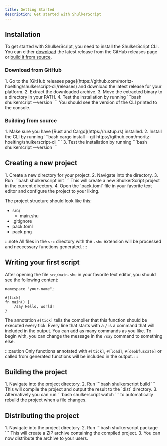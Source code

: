 ```yaml
---
title: Getting Started
description: Get started with ShulkerScript
---
```


## Installation

To get started with ShulkerScript, you need to install the ShulkerScript CLI.
You can either [download](#download-from-github) the latest release from the GitHub releases page or [build it from source](#building-from-source).

### Download from GitHub
<Steps>
1. Go to the [GitHub releases page](https://github.com/moritz-hoelting/shulkerscript-cli/releases) and download the latest release for your platform.
2. Extract the downloaded archive.
3. Move the extracted binary to a directory in your PATH.
4. Test the installation by running
    ```bash
    shulkerscript --version
    ```
    You should see the version of the CLI printed to the console.
</Steps>

### Building from source
<Steps>
1. Make sure you have [Rust and Cargo](https://rustup.rs) installed.
2. Install the CLI by running
    ```bash
    cargo install --git https://github.com/moritz-hoelting/shulkerscript-cli
    ```
3. Test the installation by running
    ```bash
    shulkerscript --version
    ```
</Steps>

## Creating a new project
<Steps>
1. Create a new directory for your project.
2. Navigate into the directory.
3. Run
    ```bash
    shulkerscript init
    ```
    This will create a new ShulkerScript project in the current directory.
4. Open the `pack.toml` file in your favorite text editor and configure the project to your liking.
</Steps>

The project structure should look like this:
<FileTree>
- src/
  - main.shu
- .gitignore
- pack.toml
- pack.png
</FileTree>

:::note
All files in the `src` directory with the `.shu` extension will be processed and neccessary functions generated.
:::

## Writing your first script
After opening the file `src/main.shu` in your favorite text editor, you should see the following content:
```shulkerscript title="src/main.shu"
namespace "your-name";

#[tick]
fn main() {
    /say Hello, world!
}
```
The annotation `#[tick]` tells the compiler that this function should be executed every tick.
Every line that starts with a `/` is a command that will included in the output. You can add as many commands as you like.
To begin with, you can change the message in the `/say` command to something else.

:::caution
Only functions annotated with `#[tick]`, `#[load]`, `#[deobfuscate]` or called from generated functions will be included in the output.
:::

## Building the project
<Steps>
1. Navigate into the project directory.
2. Run
    ```bash
    shulkerscript build
    ```
    This will compile the project and output the result to the `dist` directory.
3. Alternatively you can run
    ```bash
    shulkerscript watch
    ```
    to automatically rebuild the project when a file changes.
</Steps>

## Distributing the project
<Steps>
1. Navigate into the project directory.
2. Run
    ```bash
    shulkerscript package
    ```
    This will create a ZIP archive containing the compiled project.
3. You can now distribute the archive to your users.
</Steps>
